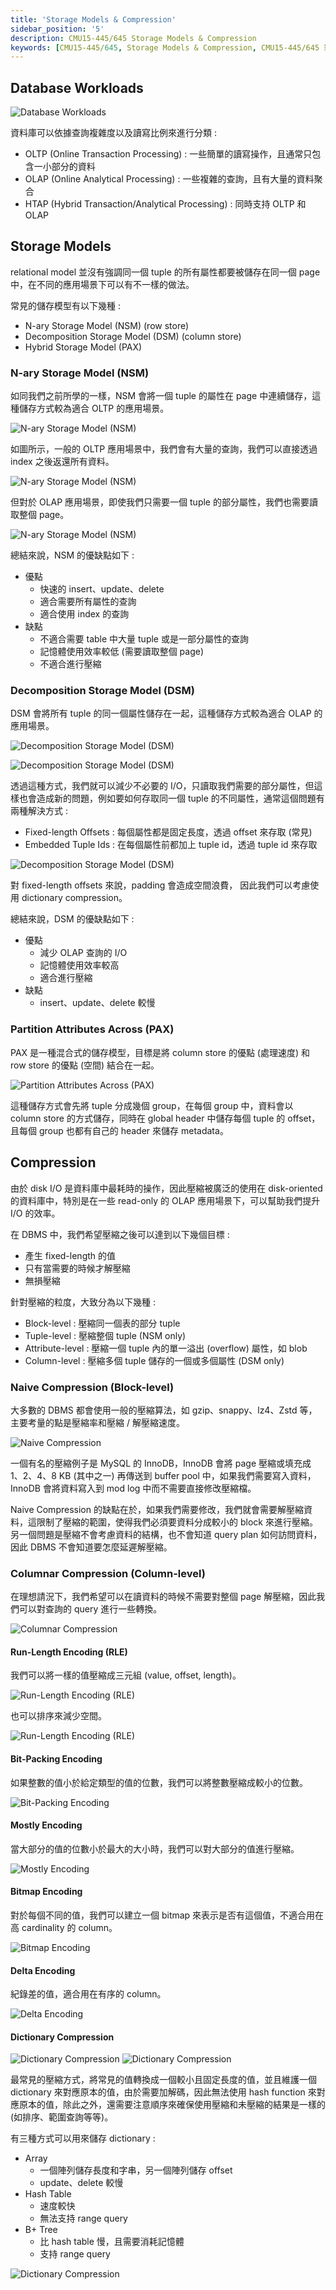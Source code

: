 ```yaml
---
title: 'Storage Models & Compression'
sidebar_position: '5'
description: CMU15-445/645 Storage Models & Compression
keywords: [CMU15-445/645, Storage Models & Compression, CMU15-445/645 筆記]
---
```


<head>
  <title>CMU 15-445/645 Storage Models & Compression</title>
</head>

## Database Workloads

![Database Workloads](/img/cmu15-445/c05/image.png)

資料庫可以依據查詢複雜度以及讀寫比例來進行分類 :

- OLTP (Online Transaction Processing) : 一些簡單的讀寫操作，且通常只包含一小部分的資料
- OLAP (Online Analytical Processing) : 一些複雜的查詢，且有大量的資料聚合
- HTAP (Hybrid Transaction/Analytical Processing) : 同時支持 OLTP 和 OLAP

## Storage Models

relational model 並沒有強調同一個 tuple 的所有屬性都要被儲存在同一個 page 中，在不同的應用場景下可以有不一樣的做法。

常見的儲存模型有以下幾種 :

- N-ary Storage Model (NSM) (row store)
- Decomposition Storage Model (DSM) (column store)
- Hybrid Storage Model (PAX)

### N-ary Storage Model (NSM)

如同我們之前所學的一樣，NSM 會將一個 tuple 的屬性在 page 中連續儲存，這種儲存方式較為適合 OLTP 的應用場景。

![N-ary Storage Model (NSM)](/img/cmu15-445/c05/image-3.png)

如圖所示，一般的 OLTP 應用場景中，我們會有大量的查詢，我們可以直接透過 index 之後返還所有資料。

![N-ary Storage Model (NSM)](/img/cmu15-445/c05/image-2.png)

但對於 OLAP 應用場景，即使我們只需要一個 tuple 的部分屬性，我們也需要讀取整個 page。

![N-ary Storage Model (NSM)](/img/cmu15-445/c05/image-4.png)

總結來說，NSM 的優缺點如下 :

- 優點
  - 快速的 insert、update、delete
  - 適合需要所有屬性的查詢
  - 適合使用 index 的查詢
- 缺點
  - 不適合需要 table 中大量 tuple 或是一部分屬性的查詢
  - 記憶體使用效率較低 (需要讀取整個 page)
  - 不適合進行壓縮

### Decomposition Storage Model (DSM)

DSM 會將所有 tuple 的同一個屬性儲存在一起，這種儲存方式較為適合 OLAP 的應用場景。

![Decomposition Storage Model (DSM)](/img/cmu15-445/c05/image-5.png)

![Decomposition Storage Model (DSM)](/img/cmu15-445/c05/image-6.png)

透過這種方式，我們就可以減少不必要的 I/O，只讀取我們需要的部分屬性，但這樣也會造成新的問題，例如要如何存取同一個 tuple 的不同屬性，通常這個問題有兩種解決方式 :

- Fixed-length Offsets : 每個屬性都是固定長度，透過 offset 來存取 (常見)
- Embedded Tuple Ids : 在每個屬性前都加上 tuple id，透過 tuple id 來存取

![Decomposition Storage Model (DSM)](/img/cmu15-445/c05/image-7.png)

對 fixed-length offsets 來說，padding 會造成空間浪費，
因此我們可以考慮使用 dictionary compression。

總結來說，DSM 的優缺點如下 :

- 優點
  - 減少 OLAP 查詢的 I/O
  - 記憶體使用效率較高
  - 適合進行壓縮
- 缺點
  - insert、update、delete 較慢

### Partition Attributes Across (PAX)

PAX 是一種混合式的儲存模型，目標是將 column store 的優點 (處理速度) 和 row store 的優點 (空間) 結合在一起。

![Partition Attributes Across (PAX)](/img/cmu15-445/c05/image-8.png)

這種儲存方式會先將 tuple 分成幾個 group，在每個 group 中，資料會以 column store 的方式儲存，同時在 global header 中儲存每個 tuple 的 offset，且每個 group 也都有自己的 header 來儲存 metadata。

## Compression

由於 disk I/O 是資料庫中最耗時的操作，因此壓縮被廣泛的使用在 disk-oriented 的資料庫中，特別是在一些 read-only 的 OLAP 應用場景下，可以幫助我們提升 I/O 的效率。

在 DBMS 中，我們希望壓縮之後可以達到以下幾個目標 :

- 產生 fixed-length 的值
- 只有當需要的時候才解壓縮
- 無損壓縮

針對壓縮的粒度，大致分為以下幾種 :

- Block-level : 壓縮同一個表的部分 tuple
- Tuple-level : 壓縮整個 tuple (NSM only)
- Attribute-level : 壓縮一個 tuple 內的單一溢出 (overflow) 屬性，如 blob
- Column-level : 壓縮多個 tuple 儲存的一個或多個屬性 (DSM only)

### Naive Compression (Block-level)

大多數的 DBMS 都會使用一般的壓縮算法，如 gzip、snappy、lz4、Zstd 等，主要考量的點是壓縮率和壓縮 / 解壓縮速度。

![Naive Compression](/img/cmu15-445/c05/image-9.png)

一個有名的壓縮例子是 MySQL 的 InnoDB，InnoDB 會將 page 壓縮或填充成 1、2、4、8 KB (其中之一) 再傳送到 buffer pool 中，如果我們需要寫入資料，InnoDB 會將資料寫入到 mod log 中而不需要直接修改壓縮檔。

Naive Compression 的缺點在於，如果我們需要修改，我們就會需要解壓縮資料，這限制了壓縮的範圍，使得我們必須要資料分成較小的 block 來進行壓縮。
另一個問題是壓縮不會考慮資料的結構，也不會知道 query plan 如何訪問資料，因此 DBMS 不會知道要怎麼延遲解壓縮。

### Columnar Compression (Column-level)

在理想請況下，我們希望可以在讀資料的時候不需要對整個 page 解壓縮，因此我們可以對查詢的 query 進行一些轉換。

![Columnar Compression](/img/cmu15-445/c05/image-10.png)

#### Run-Length Encoding (RLE)

我們可以將一樣的值壓縮成三元組 (value, offset, length)。

![Run-Length Encoding (RLE)](/img/cmu15-445/c05/image-11.png)

也可以排序來減少空間。

![Run-Length Encoding (RLE)](/img/cmu15-445/c05/image-12.png)

#### Bit-Packing Encoding

如果整數的值小於給定類型的值的位數，我們可以將整數壓縮成較小的位數。

![Bit-Packing Encoding](/img/cmu15-445/c05/image-13.png)

#### Mostly Encoding

當大部分的值的位數小於最大的大小時，我們可以對大部分的值進行壓縮。

![Mostly Encoding](/img/cmu15-445/c05/image-14.png)

#### Bitmap Encoding

對於每個不同的值，我們可以建立一個 bitmap 來表示是否有這個值，不適合用在高 cardinality 的 column。

![Bitmap Encoding](/img/cmu15-445/c05/image-15.png)

#### Delta Encoding

紀錄差的值，適合用在有序的 column。

![Delta Encoding](/img/cmu15-445/c05/image-16.png)

#### Dictionary Compression

![Dictionary Compression](/img/cmu15-445/c05/image-18.png)
![Dictionary Compression](/img/cmu15-445/c05/image-17.png)

最常見的壓縮方式，將常見的值轉換成一個較小且固定長度的值，並且維護一個 dictionary 來對應原本的值，由於需要加解碼，因此無法使用 hash function 來對應原本的值，除此之外，還需要注意順序來確保使用壓縮和未壓縮的結果是一樣的 (如排序、範圍查詢等等)。

有三種方式可以用來儲存 dictionary :

- Array
  - 一個陣列儲存長度和字串，另一個陣列儲存 offset
  - update、delete 較慢
- Hash Table
  - 速度較快
  - 無法支持 range query
- B+ Tree
  - 比 hash table 慢，且需要消耗記憶體
  - 支持 range query

![Dictionary Compression](/img/cmu15-445/c05/image-19.png)
